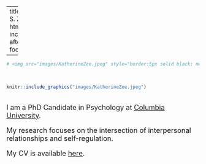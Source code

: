 
---
title: "Katherine S. Zee"
output: 
  html_document:
    includes:
      after_body: footer.html
      
---

<meta name="google-site-verification" content="wPwMCsfS33spjj0K8sfi7p19gqb-Zj8DyKzVJoYaPuU" />

<!-- Global site tag (gtag.js) - Google Analytics -->
<script async src="https://www.googletagmanager.com/gtag/js?id=UA-136620538-1"></script>
<script>
  window.dataLayer = window.dataLayer || [];
  function gtag(){dataLayer.push(arguments);}
  gtag('js', new Date());

  gtag('config', 'UA-136620538-1');
</script>

```r
# <img src="images/KatherineZee.jpeg" style="border:5px solid black; margin-right: 20px" align="right" width = "500">
```

<link rel="stylesheet" href="styles.css" type="text/css">
<br>
```r
knitr::include_graphics("images/KatherineZee.jpeg")
```

<font size="4"> 
\
I am a PhD Candidate in Psychology at [Columbia University](https://psychology.columbia.edu/){target="_blank"}. 

My research focuses on the intersection of interpersonal relationships and self-regulation.


My CV is available [here](files/KatherineZeeCV.pdf){target="_blank"}.

</font>

<br>
<br>
<br>
<br>
<br>
<br>
<br>
<br>
<br>
<br>
<br>
